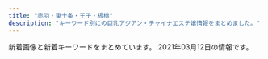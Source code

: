 ```yaml
---
title: "赤羽・東十条・王子・板橋"
description: "キーワード別にの巨乳アジアン・チャイナエステ嬢情報をまとめました。"
---
```


新着画像と新着キーワードをまとめています。
2021年03月12日の情報です。

<DmmAffiliateIns />
<KeywordTable
  shops={
    [
    {
        "name": "\u685c\u306e\u604b",
        "img_links": [
            "http://www.crossu.xyz/uploads/181211/1-1Q2111433162D.jpg",
            "http://www.crossu.xyz/uploads/180621/1-1P621101232H4.jpg",
            "http://www.crossu.xyz/uploads/200528/1-20052Q52142229.jpg",
            "http://www.crossu.xyz/uploads/191119/1-19111915043V27.jpg",
            "http://www.crossu.xyz/uploads/180620/1-1P62010154K00.png",
            "http://www.crossu.xyz/templets/default/picture/head.jpg",
            "http://www.crossu.xyz/templets/default/picture/rec1.png",
            "http://www.crossu.xyz/templets/default/picture/staff_t.jpg",
            "http://www.crossu.xyz/templets/default/picture/interior_t.jpg",
            "http://www.crossu.xyz/templets/default/picture/news.jpg",
            "http://www.crossu.xyz/uploads/allimg/180620/1-1P6201013133b.jpg",
            "http://www.crossu.xyz/uploads/180620/1-1P62010193X63.jpg",
            "http://www.crossu.xyz/uploads/190924/1-1Z9241056212J.jpg",
            "http://www.crossu.xyz/uploads/191129/1-19112914393CK.jpg"
        ],
        "url": "http://www.crossu.xyz/",
        "keywords": {
            "\u30bb\u30af\u30b7\u30fc": 5
        },
        "station": "JR\u738b\u5b50\u99c5\u5317\u53e3"
    },
    {
        "keywords": {},
        "name": "\u5f69\u8679",
        "station": "\u5c3e\u4e45\u99c5",
        "url": "http://e-yuri.work/",
        "img_links": [
            "http://e-yuri.work/staff/ayumi.jpg",
            "http://e-yuri.work/img/ayumi1.jpg",
            "http://e-yuri.work/images/sys.jpg",
            "http://e-yuri.work/images/ac1.jpg",
            "http://e-yuri.work/staff/yuyu.jpg",
            "http://e-yuri.work/images/staff_t.jpg",
            "http://e-yuri.work/images/interior_t.jpg",
            "http://e-yuri.work/images/tg.jpg",
            "http://e-yuri.work/images/int2.jpg",
            "http://e-yuri.work/images/rec1.jpg",
            "http://e-yuri.work/images/news.jpg",
            "http://e-yuri.work/images/3.jpg",
            "http://e-yuri.work/images/2.jpg",
            "http://e-yuri.work/staff/karina.jpg",
            "http://e-yuri.work/images/int1.jpg",
            "http://e-yuri.work/images/head.jpg",
            "http://e-yuri.work/images/1.jpg",
            "http://e-yuri.work/img/karina1.jpg",
            "http://e-yuri.work/img/yuyu1.jpg",
            "http://e-yuri.work/images/s1.png",
            "http://e-yuri.work/images/rec2.jpg"
        ]
    },
    {
        "name": "Cocosia \uff5e\u30b3\u30b3\u30b7\u30a2\uff5e",
        "keywords": {
            "86": 8,
            "D": 10,
            "87": 6,
            "85": 2,
            "E": 6,
            "C": 15
        },
        "img_links": [
            "http://www.cocosia.work/img/int2.jpg",
            "http://www.cocosia.work/img/int1.jpg",
            "http://www.cocosia.work/img/int1_sp.jpg",
            "http://www.cocosia.work/img/bn_contact.jpg",
            "http://www.cocosia.work/staff/mika1.jpg",
            "http://www.cocosia.work/staff/mao1.jpg",
            "http://www.cocosia.work/staff/riya.jpg",
            "http://www.cocosia.work/staff/rea.jpg",
            "http://www.cocosia.work/img/bn_howto.jpg",
            "http://www.cocosia.work/img/bn_contact_sp.jpg",
            "http://www.cocosia.work/img/int2_sp.jpg",
            "http://www.cocosia.work/img/concept_sp.jpg",
            "http://www.cocosia.work/img/int3_sp.jpg",
            "http://www.cocosia.work/staff/hina1.jpg",
            "http://www.cocosia.work/staff/yuyu.jpg",
            "http://www.cocosia.work/img/concept.jpg",
            "http://www.cocosia.work/staff/yuyu1.jpg",
            "http://www.cocosia.work/staff/hina.jpg",
            "http://www.cocosia.work/staff/mika.jpg",
            "http://www.cocosia.work/staff/mao.jpg",
            "http://www.cocosia.work/staff/rea1.jpg",
            "http://www.cocosia.work/img/i_tel.png",
            "http://www.cocosia.work/img/int3.jpg",
            "http://www.cocosia.work/img/header_info.png",
            "http://www.cocosia.work/staff/riya1.jpg",
            "http://www.cocosia.work/img/bn_howto_sp.jpg"
        ],
        "station": "JR\u8d64\u7fbd\u99c5\u897f\u53e3",
        "url": "http://www.cocosia.work/"
    },
    {
        "url": "http://www.roserelaxation.info/",
        "img_links": [
            "http://www.roserelaxation.info/upload/images/20171206_132851.jpg",
            "http://www.roserelaxation.info/upload/201708/1502280972.jpg",
            "http://www.roserelaxation.info/upload/202007/thumb/1594636246.jpg",
            "http://www.roserelaxation.info/upload/images/20170706_091357.jpg",
            "http://www.roserelaxation.info/upload/201808/thumb_dis/1535596152.jpg",
            "http://www.roserelaxation.info/upload/202007/thumb_dis/1594636684.jpg",
            "http://www.roserelaxation.info/upload/201801/thumb/1517150493.jpg",
            "http://www.roserelaxation.info/upload/202008/1598846272.jpg",
            "http://www.roserelaxation.info/upload/images/20171214_032900.jpg",
            "http://www.roserelaxation.info/upload/202007/1594636246.jpg",
            "http://www.roserelaxation.info/upload/201807/thumb/1531195952.jpg",
            "http://www.roserelaxation.info/upload/202007/thumb_dis/1594636355.jpg",
            "http://www.roserelaxation.info/upload/202007/thumb/1594636355.jpg",
            "http://www.roserelaxation.info/upload/202007/thumb/1594636684.jpg",
            "http://www.roserelaxation.info/upload/images/20170525_102731.jpg",
            "http://www.roserelaxation.info/upload/201707/1499300573.jpg",
            "http://www.roserelaxation.info/upload/images/20171206_132823.jpg",
            "http://www.roserelaxation.info/upload/201807/1531195547.jpg",
            "http://www.roserelaxation.info/upload/201712/1512155748.jpg",
            "http://www.roserelaxation.info/upload/201712/thumb/1512155748.jpg",
            "http://www.roserelaxation.info/upload/images/20171206_133002.jpg",
            "http://www.roserelaxation.info/upload/202007/1594636355.jpg",
            "http://www.roserelaxation.info/upload/images/20171206_132919.jpg",
            "http://www.roserelaxation.info/upload/201801/thumb_dis/1517150493.jpg",
            "http://www.roserelaxation.info/upload/202007/1594636684.jpg",
            "http://www.roserelaxation.info/upload/201807/thumb_dis/1531195547.jpg",
            "http://www.roserelaxation.info/upload/201807/thumb_dis/1531197286.jpg",
            "http://www.roserelaxation.info/upload/images/20170613_104732.jpg",
            "http://www.roserelaxation.info/upload/201712/thumb_dis/1512155748.jpg",
            "http://www.roserelaxation.info/upload/201708/thumb_dis/1502280972.jpg",
            "http://www.roserelaxation.info/upload/202007/thumb_dis/1594636246.jpg",
            "http://www.roserelaxation.info/upload/201807/1531195952.jpg",
            "http://www.roserelaxation.info/upload/202007/thumb_dis/1594636322.jpg",
            "http://www.roserelaxation.info/upload/201807/1531197286.jpg",
            "http://www.roserelaxation.info/upload/201807/thumb_dis/1531195952.jpg",
            "http://www.roserelaxation.info/upload/201807/thumb/1531195547.jpg",
            "http://www.roserelaxation.info/upload/201801/1517150493.jpg"
        ],
        "keywords": {},
        "station": "JR\u8d64\u7fbd\u99c5\u5357\u53e3",
        "name": "Only one \uff5e\u30aa\u30f3\u30ea\u30fc\u30ef\u30f3\uff5e"
    },
    {
        "station": "JR\u8d64\u7fbd\u99c5\u6771\u53e3",
        "url": "http://angel-aroma.net/",
        "keywords": {
            "86": 4,
            "82": 2,
            "84": 2,
            "87": 2
        },
        "img_links": [
            "http://angel-aroma.net/img/sta1.jpg",
            "http://angel-aroma.net/img/qr.jpg",
            "http://angel-aroma.net/img/top.jpg",
            "http://angel-aroma.net/img/m1.jpg",
            "http://angel-aroma.net/img/m30.jpg",
            "http://angel-aroma.net/img/m20.jpg",
            "http://angel-aroma.net/img/sta5.jpg",
            "http://angel-aroma.net/img/m3.jpg",
            "http://angel-aroma.net/img/m10.jpg",
            "http://angel-aroma.net/img/m2.jpg",
            "http://angel-aroma.net/img/m5.jpg",
            "http://angel-aroma.net/img/m6.jpg",
            "http://angel-aroma.net/img/stafft.jpg",
            "http://angel-aroma.net/img/sta3.jpg",
            "http://angel-aroma.net/img/sta6.jpg",
            "http://angel-aroma.net/img/sta2.jpg",
            "http://angel-aroma.net/img/no.png",
            "http://angel-aroma.net/img/m4.jpg"
        ],
        "name": "\u30c0\u30fc\u30ea\u30f3"
    },
    {
        "name": "Darling \uff5e\u30c0\u30fc\u30ea\u30f3\uff5e",
        "keywords": {
            "D": 5,
            "86": 1,
            "87": 4
        },
        "station": "JR\u8d64\u7fbd\u99c5\u5357\u53e3",
        "url": "http://www.darling.esjp.info/",
        "img_links": [
            "http://www.darling.esjp.info/img/stb.jpg",
            "http://www.darling.esjp.info/files/003.jpg",
            "http://www.darling.esjp.info/img/nav-005.png",
            "http://www.darling.esjp.info/img/stt.jpg",
            "http://www.darling.esjp.info/files/002.jpg",
            "http://www.darling.esjp.info/files/008.jpg",
            "http://www.darling.esjp.info/img/nav-003.png",
            "http://www.darling.esjp.info/files/001.jpg",
            "http://www.darling.esjp.info/img/nav-001.png",
            "http://www.darling.esjp.info/img/tel.png",
            "http://www.darling.esjp.info/img/nav-006.png",
            "http://www.darling.esjp.info/img/nav-002.png",
            "http://www.darling.esjp.info/img/top01.png",
            "http://www.darling.esjp.info/files/007.jpg",
            "http://www.darling.esjp.info/img/nav-004.png"
        ]
    },
    {
        "url": "http://www.e-baby.work/",
        "name": "\u30a2\u30a4\u30ea\u30b9",
        "station": "JR\u8d64\u7fbd\u99c5\u6771\u53e3",
        "keywords": {
            "85": 1,
            "86": 2,
            "89": 1,
            "E": 2,
            "87": 1,
            "84": 1,
            "C": 1,
            "D": 3
        },
        "img_links": [
            "http://www.e-baby.work/staff/maya1.jpg",
            "http://www.e-baby.work/staff/rina1.jpg",
            "http://www.e-baby.work/staff/yuka1.jpg",
            "http://www.e-baby.work/img/all/loader.png",
            "http://www.e-baby.work/img/all/icon2.png",
            "http://www.e-baby.work/staff/haru1.jpg",
            "http://www.e-baby.work/staff/kumi1.jpg",
            "http://www.e-baby.work/staff/kumic.jpg",
            "http://www.e-baby.work/staff/karen1.jpg"
        ]
    },
    {
        "station": "JR\u738b\u5b50\u99c5\u5317\u53e3",
        "url": "http://tenpo5.iest.info/",
        "name": "\u3084\u3059\u3089\u304e",
        "img_links": [],
        "keywords": {}
    },
    {
        "name": "\u9999\u9999",
        "img_links": [
            "http://shanshan-esthe.com/img/sta14.jpg",
            "http://shanshan-esthe.com/img/sta0.jpg",
            "http://shanshan-esthe.com/img/no.png",
            "http://shanshan-esthe.com/img/st14.jpg",
            "http://shanshan-esthe.com/img/st16.jpg"
        ],
        "keywords": {
            "86": 2,
            "D": 2
        },
        "url": "http://shanshan-esthe.com/",
        "station": "JR\u6771\u5341\u6761\u99c5\u5317\u53e3"
    },
    {
        "img_links": [
            "http://kissyourelax.xyz/uploads/190422/1-1Z422144244F3.jpg",
            "http://kissyourelax.xyz/uploads/190426/1-1Z4261G221600.jpg",
            "http://kissyourelax.xyz/uploads/190422/1-1Z422143352a6.jpg",
            "http://kissyourelax.xyz/uploads/191129/1-191129154603T5.jpg",
            "http://kissyourelax.xyz/uploads/190712/1-1ZG2111F3448.jpg",
            "http://kissyourelax.xyz/uploads/190426/1-1Z4261G1591I.jpg",
            "http://kissyourelax.xyz/uploads/191213/1-19121315493M58.jpg",
            "http://kissyourelax.xyz/uploads/200812/1-200Q2125423452.jpg",
            "http://kissyourelax.xyz/uploads/190802/1-1ZP20P91YN.jpg",
            "http://kissyourelax.xyz/uploads/190712/1-1ZG2111A3147.jpg",
            "http://kissyourelax.xyz/uploads/190514/1-1Z5140R02A31.jpg",
            "http://kissyourelax.xyz/uploads/200812/1-200Q212540D24.jpg",
            "http://kissyourelax.xyz/uploads/190625/1-1Z625203Q3N2.jpg",
            "http://kissyourelax.xyz/uploads/200929/1-200929125H1111.jpg",
            "http://kissyourelax.xyz/uploads/190625/1-1Z625204313L6.jpg",
            "http://kissyourelax.xyz/img/s0.png",
            "http://kissyourelax.xyz/img/botton.jpg",
            "http://kissyourelax.xyz/uploads/190802/1-1ZP20P930U4.jpg",
            "http://kissyourelax.xyz/uploads/190426/1-1Z4261G229208.jpg",
            "http://kissyourelax.xyz/uploads/200929/1-200929125F62K.jpg",
            "http://kissyourelax.xyz/uploads/190422/1-1Z42214343N22.jpg",
            "http://kissyourelax.xyz/uploads/191213/1-1912131550052E.jpg",
            "http://kissyourelax.xyz/uploads/190920/1-1Z9200Z645220.jpg",
            "http://kissyourelax.xyz/uploads/190514/1-1Z5140R044351.jpg"
        ],
        "keywords": {},
        "name": "Kiss you",
        "station": "JR\u8d64\u7fbd\u99c5",
        "url": "http://kissyourelax.xyz/"
    },
    {
        "url": "https://yumego.tyo.cm/",
        "station": "JR\u5341\u6761\u99c5\u5357\u53e3",
        "name": "\u5922\u3054",
        "keywords": {
            "85": 6,
            "86": 18,
            "88": 12,
            "D": 36
        },
        "img_links": [
            "https://yumego.tyo.cm/images/sp_tit_therapist.png",
            "https://yumego.tyo.cm/images/tit_twitter.png",
            "https://yumego.tyo.cm/images/maining.jpg",
            "https://yumego.tyo.cm/images/tit_staff01.png",
            "https://yumego.tyo.cm/images/sp_top.jpg",
            "https://yumego.tyo.cm/images/img_tel.png",
            "https://yumego.tyo.cm/photos/sites/83/2020/12/2020120108205582.jpg",
            "https://yumego.tyo.cm/photos/sites/83/2020/12/2020120610415197.jpg",
            "https://yumego.tyo.cm/images/top.jpg",
            "https://yumego.tyo.cm/photos/sites/83/2020/12/2020120802122165.jpg",
            "https://yumego.tyo.cm/images/room4.jpg",
            "https://yumego.tyo.cm/photos/sites/83/2020/12/2020120802122351.jpg",
            "https://yumego.tyo.cm/images/sp_tit_twitter.png",
            "https://yumego.tyo.cm/images/room1.jpg",
            "https://yumego.tyo.cm/images/tit_therapist.png",
            "https://yumego.tyo.cm/photos/sites/83/2020/12/2020120610415227.jpg",
            "https://yumego.tyo.cm/photos/sites/83/2020/12/2020120108205259.jpg",
            "https://yumego.tyo.cm/images/sp_tit_staff01.png",
            "https://yumego.tyo.cm/photos/sites/83/2020/12/2020120610415359.jpg",
            "https://yumego.tyo.cm/images/tit_new.png",
            "https://yumego.tyo.cm/photos/sites/83/2021/02/2021020212253138.jpg",
            "https://yumego.tyo.cm/images/sp_tit_new.png",
            "https://yumego.tyo.cm/photos/sites/83/2020/12/2020120108205393.jpg",
            "https://yumego.tyo.cm/images/room2.jpg",
            "https://yumego.tyo.cm/images/room3.jpg",
            "https://yumego.tyo.cm/photos/sites/83/2020/12/2020120610415351.jpg",
            "https://yumego.tyo.cm/images/tit_staff02.png",
            "https://yumego.tyo.cm/images/sp_tit_staff02.png"
        ]
    },
    {
        "img_links": [
            "http://esthe-taiwanaroma.com/img/photo_01.jpg",
            "http://esthe-taiwanaroma.com/img/mami03.png",
            "http://esthe-taiwanaroma.com/img/head_img.png",
            "http://esthe-taiwanaroma.com/img/emi001.jpg",
            "http://esthe-taiwanaroma.com/img/topbg02.jpg",
            "http://esthe-taiwanaroma.com/img/mami.jpg",
            "http://esthe-taiwanaroma.com/img/pagetop.png",
            "http://esthe-taiwanaroma.com/img/mask01.jpg",
            "http://esthe-taiwanaroma.com/img/hina.jpg",
            "http://esthe-taiwanaroma.com/img/ami.jpg",
            "http://esthe-taiwanaroma.com/img/mask04.jpg",
            "http://esthe-taiwanaroma.com/img/mask05.jpg",
            "http://esthe-taiwanaroma.com/img/corona-3.jpg",
            "http://esthe-taiwanaroma.com/img/corona-5.jpg",
            "http://esthe-taiwanaroma.com/img/reina3.jpg",
            "http://esthe-taiwanaroma.com/img/anna.png",
            "http://esthe-taiwanaroma.com/img/mask03.jpg",
            "http://esthe-taiwanaroma.com/img/mask02.jpg",
            "http://esthe-taiwanaroma.com/img/sara002.jpg",
            "http://esthe-taiwanaroma.com/img/sara2.jpg",
            "http://esthe-taiwanaroma.com/img/tel_img.png",
            "http://esthe-taiwanaroma.com/img/corona-2.jpg",
            "http://esthe-taiwanaroma.com/img/corona-4.jpg",
            "http://esthe-taiwanaroma.com/img/yuki.jpg",
            "http://esthe-taiwanaroma.com/img/kaori2.jpg"
        ],
        "station": "JR\u8d64\u7fbd\u99c5\u5357\u53e3",
        "keywords": {},
        "name": "\u53f0\u6e7e\u30a2\u30ed\u30de",
        "url": "http://esthe-taiwanaroma.com/"
    },
    {
        "name": "Flower",
        "station": "JR\u8d64\u7fbd\u99c5\u5357\u53e3",
        "url": "http://flower.este88.com/",
        "keywords": {},
        "img_links": [
            "http://flower.este88.com/images/m04.jpg",
            "http://flower.este88.com/gals/yuuna1.jpg",
            "http://flower.este88.com/i/images/access4.jpg",
            "http://flower.este88.com/gals/emi1.jpg",
            "http://flower.este88.com/i/images/access5.jpg",
            "http://flower.este88.com/images/m01.jpg",
            "http://flower.este88.com/i/images/access6.jpg",
            "http://flower.este88.com/gals/moe1.jpg",
            "http://flower.este88.com/images/m05.jpg",
            "http://flower.este88.com/gals/riri1.jpg",
            "http://flower.este88.com/images/img1.jpg",
            "http://flower.este88.com/i/images/access3.jpg",
            "http://flower.este88.com/images/dot.png",
            "http://flower.este88.com/i/images/access1.jpg",
            "http://flower.este88.com/i/images/access7.jpg",
            "http://flower.este88.com/gals/haruka1.jpg",
            "http://flower.este88.com/i/images/access2.jpg",
            "http://flower.este88.com/images/m02.jpg",
            "http://flower.este88.com/images/kp01.jpg",
            "http://flower.este88.com/images/m03.jpg",
            "http://flower.este88.com/gals/erika1.jpg"
        ]
    },
    {
        "station": "JR\u8d64\u7fbd\u99c5\u6771\u53e3",
        "url": "http://ka-en.work/",
        "name": "\u83ef\u8276",
        "img_links": [
            "http://ka-en.work/img/s3.jpg",
            "http://ka-en.work/img/st8.jpg",
            "http://ka-en.work/img/s4.jpg",
            "http://ka-en.work/img/foot.jpg",
            "http://ka-en.work/sp/img/info.jpg",
            "http://ka-en.work/sp/img/t-r.jpg",
            "http://ka-en.work/img/st9.jpg",
            "http://ka-en.work/img/st10.jpg",
            "http://ka-en.work/sp/img/t-o.jpg",
            "http://ka-en.work/img/botton6.jpg",
            "http://ka-en.work/img/s9.jpg",
            "http://ka-en.work/sp/img/pic.jpg",
            "http://ka-en.work/img/s2.jpg",
            "http://ka-en.work/sp/img/time.jpg",
            "http://ka-en.work/sp/img/sys.jpg",
            "http://ka-en.work/img/fla-1.jpg",
            "http://ka-en.work/sp/img/acc1.jpg",
            "http://ka-en.work/sp/img/acc5.jpg",
            "http://ka-en.work/sp/img/t-t.jpg",
            "http://ka-en.work/sp/img/t-s.jpg",
            "http://ka-en.work/img/botton2.jpg",
            "http://ka-en.work/img/botton3.jpg",
            "http://ka-en.work/img/st4.jpg",
            "http://ka-en.work/img/s10.jpg",
            "http://ka-en.work/sp/img/kanban.jpg",
            "http://ka-en.work/img/fla-2.jpg",
            "http://ka-en.work/sp/img/botton.jpg",
            "http://ka-en.work/sp/img/add.jpg",
            "http://ka-en.work/sp/img/st9.jpg",
            "http://ka-en.work/sp/img/acc2.jpg",
            "http://ka-en.work/img/head.jpg",
            "http://ka-en.work/img/mo.png",
            "http://ka-en.work/img/acc2.jpg",
            "http://ka-en.work/sp/img/acc3.jpg",
            "http://ka-en.work/sp/img/st10.jpg",
            "http://ka-en.work/sp/img/tel.jpg",
            "http://ka-en.work/img/st2.jpg",
            "http://ka-en.work/img/botton5.jpg",
            "http://ka-en.work/sp/img/st3.jpg",
            "http://ka-en.work/sp/img/acc4.jpg",
            "http://ka-en.work/sp/img/st1.jpg",
            "http://ka-en.work/sp/img/p-9.jpg",
            "http://ka-en.work/sp/img/st6.jpg",
            "http://ka-en.work/sp/img/p-6.jpg",
            "http://ka-en.work/sp/img/tit.jpg",
            "http://ka-en.work/img/s7.jpg",
            "http://ka-en.work/sp/img/st8.jpg",
            "http://ka-en.work/sp/img/st2.jpg",
            "http://ka-en.work/sp/img/p-10.jpg",
            "http://ka-en.work/img/st3.jpg",
            "http://ka-en.work/img/acc5.jpg",
            "http://ka-en.work/sp/img/st7.jpg",
            "http://ka-en.work/sp/img/pc.jpg",
            "http://ka-en.work/img/st1.jpg",
            "http://ka-en.work/img/acc4.jpg",
            "http://ka-en.work/img/acc1.jpg",
            "http://ka-en.work/img/s6.jpg",
            "http://ka-en.work/img/st6.jpg",
            "http://ka-en.work/img/fla-3.jpg",
            "http://ka-en.work/img/acc3.jpg",
            "http://ka-en.work/sp/img/cam.jpg",
            "http://ka-en.work/img/botton.jpg",
            "http://ka-en.work/sp/img/st4.jpg",
            "http://ka-en.work/img/kanban.jpg",
            "http://ka-en.work/sp/img/t-a.jpg",
            "http://ka-en.work/img/st7.jpg",
            "http://ka-en.work/img/botton4.jpg"
        ],
        "keywords": {
            "86": 2,
            "E": 3,
            "85": 12,
            "C": 17,
            "D": 5,
            "88": 2,
            "84": 1,
            "87": 1
        }
    },
    {
        "name": "Aroma Dream \uff5e\u30a2\u30ed\u30de\u30c9\u30ea\u30fc\u30e0\uff5e",
        "img_links": [
            "https://dream.ests.jp/images/s_news.jpg",
            "https://dream.ests.jp/images/s_therapist.jpg",
            "https://dream.ests.jp/images/2.jpg",
            "https://dream.ests.jp/images/new.jpg",
            "https://dream.ests.jp/photos/sites/12/2021/03/2021031110483161.jpg",
            "https://dream.ests.jp/images/top.png",
            "https://dream.ests.jp/images/mobile.jpg",
            "https://dream.ests.jp/images/staff_bj3.jpg",
            "https://dream.ests.jp/photos/sites/12/2021/03/2021031110483021.jpg",
            "https://dream.ests.jp/photos/sites/12/2021/03/2021031110482744.jpg",
            "https://dream.ests.jp/images/s_link.jpg",
            "https://dream.ests.jp/images/line.png",
            "https://dream.ests.jp/photos/sites/12/2021/03/2021031110482840.jpg",
            "https://dream.ests.jp/images/news_bj3.jpg",
            "https://dream.ests.jp/images/s_pick.png",
            "https://dream.ests.jp/images/end.png",
            "https://dream.ests.jp/images/1.jpg"
        ],
        "url": "https://dream.ests.jp/",
        "station": "JR\u8d64\u7fbd\u99c5\u6771\u53e3",
        "keywords": {
            "D": 6,
            "E": 2,
            "87": 2,
            "85": 2,
            "86": 4,
            "C": 12
        }
    },
    {
        "name": "GOOD TIME",
        "url": "http://www.goodtime.iesjp.com/",
        "keywords": {
            "D": 6,
            "C": 2,
            "87": 6,
            "83": 2
        },
        "img_links": [
            "http://www.goodtime.iesjp.com/files/003.jpg",
            "http://www.goodtime.iesjp.com/images/top-left01.jpg",
            "http://www.goodtime.iesjp.com/photo_news/upimg/2288060497ed9031e6_0.jpg",
            "http://www.goodtime.iesjp.com/images/m-top-right01.jpg",
            "http://www.goodtime.iesjp.com/photo_news/upimg/529386029caabbb08f_0.jpg",
            "http://www.goodtime.iesjp.com/files/004.jpg",
            "http://www.goodtime.iesjp.com/photo_news/upimg/20911603de0e3ad912_0.jpg",
            "http://www.goodtime.iesjp.com/files/002.jpg",
            "http://www.goodtime.iesjp.com/images/call.png",
            "http://www.goodtime.iesjp.com/images/m-top-right04.jpg",
            "http://www.goodtime.iesjp.com/images/m-head.jpg",
            "http://www.goodtime.iesjp.com/images/m-yejiao.jpg",
            "http://www.goodtime.iesjp.com/photo_news/upimg/43415603819cc9fd0d_1.jpg",
            "http://www.goodtime.iesjp.com/images/m-top03.jpg",
            "http://www.goodtime.iesjp.com/photo_news/upimg/39901600bd6533312b_0.jpg",
            "http://www.goodtime.iesjp.com/images/m-top02.jpg",
            "http://www.goodtime.iesjp.com/images/m-top-right02.jpg",
            "http://www.goodtime.iesjp.com/images/m-left.jpg",
            "http://www.goodtime.iesjp.com/images/m-top-right03.jpg",
            "http://www.goodtime.iesjp.com/files/005.jpg",
            "http://www.goodtime.iesjp.com/images/m-right.jpg"
        ],
        "station": "\u8d64\u7fbd\u5ca9\u6df5\u99c52\u756a\u51fa\u53e3"
    },
    {
        "name": "\u767e\u5408",
        "img_links": [
            "http://www.l-yuri.work/images/1.png",
            "http://www.l-yuri.work/img/aki1.jpg",
            "http://www.l-yuri.work/images/interior_t.jpg",
            "http://www.l-yuri.work/images/2.png",
            "http://www.l-yuri.work/images/int1.png",
            "http://www.l-yuri.work/img/emi1.jpg",
            "http://www.l-yuri.work/images/staff_t.jpg",
            "http://www.l-yuri.work/images/tel.jpg",
            "http://www.l-yuri.work/images/sys.png",
            "http://www.l-yuri.work/images/news.png",
            "http://www.l-yuri.work/staff/yuki.jpg",
            "http://www.l-yuri.work/images/head.jpg",
            "http://www.l-yuri.work/img/rina1.jpg",
            "http://www.l-yuri.work/images/h_line.jpg",
            "http://www.l-yuri.work/images/mobile.jpg",
            "http://www.l-yuri.work/images/s1.png",
            "http://www.l-yuri.work/img/yuki1.jpg",
            "http://www.l-yuri.work/images/int2.png",
            "http://www.l-yuri.work/staff/emi.jpg",
            "http://www.l-yuri.work/staff/aki.jpg",
            "http://www.l-yuri.work/staff/rina.jpg",
            "http://www.l-yuri.work/images/4.png",
            "http://www.l-yuri.work/images/3.png",
            "http://www.l-yuri.work/images/tg.jpg"
        ],
        "keywords": {},
        "url": "http://www.l-yuri.work/",
        "station": "\u84ee\u6839\u99c5\u6771\u53e3"
    },
    {
        "name": "Last Paradise \uff5e\u30e9\u30b9\u30c8\u30d1\u30e9\u30c0\u30a4\u30b9\uff5e",
        "img_links": [
            "http://lastpara.net/image/cast/cast_286_1_s.jpg",
            "http://lastpara.net/image/cast/cast_255_1_l.jpg",
            "http://lastpara.net/image/cast/cast_262_1_l.jpg",
            "http://lastpara.net/image/cast/cast_265_1_s.jpg",
            "http://lastpara.net/image/cast/cast_286_1_l.jpg",
            "http://lastpara.net/image/cast/cast_259_1_l.jpg",
            "http://lastpara.net/image/cast/cast_256_1_s.jpg",
            "http://lastpara.net/image/cast/cast_265_1_l.jpg",
            "http://lastpara.net/img/recuit.png",
            "http://lastpara.net/image/cast/cast_287_1_s.jpg",
            "http://lastpara.net/image/cast/cast_263_1_s.jpg",
            "http://lastpara.net/img/event/camp_top_02.jpg",
            "http://lastpara.net/image/cast/cast_259_1_s.jpg",
            "http://lastpara.net/image/cast/cast_263_1_l.jpg",
            "http://lastpara.net/image/cast/cast_261_1_l.jpg",
            "http://lastpara.net/image/cast/cast_256_1_l.jpg",
            "http://lastpara.net/image/cast/cast_287_1_l.jpg",
            "http://lastpara.net/img/news-ttl.jpg"
        ],
        "keywords": {
            "85": 9,
            "84": 4,
            "86": 4,
            "90": 2
        },
        "url": "http://lastpara.net/",
        "station": "JR\u8d64\u7fbd\u99c5\u5357\u53e3"
    },
    {
        "name": "\u7f8e\u5065",
        "keywords": {
            "C": 15
        },
        "station": "JR\u738b\u5b50\u99c5\u5317\u53e3",
        "url": "http://oji.pink/",
        "img_links": [
            "http://oji.pink/images/g0.jpg",
            "http://oji.pink/images/r2.jpg",
            "http://oji.pink/images/top.jpg",
            "http://oji.pink/images/mobile.jpg",
            "http://oji.pink/images/zi_staff.png",
            "http://oji.pink/images/r3.jpg",
            "http://oji.pink/images/1.png",
            "http://oji.pink/images/g7.jpg",
            "http://oji.pink/images/aki.jpg",
            "http://oji.pink/images/3.png",
            "http://oji.pink/images/new1.jpg",
            "http://oji.pink/images/g2.jpg",
            "http://oji.pink/images/zi_link.png",
            "http://oji.pink/images/yuki.jpg",
            "http://oji.pink/images/r4.jpg",
            "http://oji.pink/images/g5.jpg",
            "http://oji.pink/images/g1.jpg",
            "http://oji.pink/images/r1.jpg"
        ]
    },
    {
        "url": "https://www.sinraku.work/",
        "img_links": [
            "https://www.sinraku.work/images/time.jpg",
            "https://www.sinraku.work/staff/rina.jpg",
            "https://www.sinraku.work/img/kai1.jpg",
            "https://www.sinraku.work/img/koko2.jpg",
            "https://www.sinraku.work/images/tel.png",
            "https://www.sinraku.work/images/news.jpg",
            "https://www.sinraku.work/img/rina1.jpg",
            "https://www.sinraku.work/images/staff_t.jpg",
            "https://www.sinraku.work/images/menu/staff.png",
            "https://www.sinraku.work/img/koko1.jpg",
            "https://www.sinraku.work/images/tg.png",
            "https://www.sinraku.work/staff/miho.jpg",
            "https://www.sinraku.work/staff/koko.jpg",
            "https://www.sinraku.work/images/interior_t.jpg",
            "https://www.sinraku.work/images/int2.png",
            "https://www.sinraku.work/staff/kai.jpg",
            "https://www.sinraku.work/img/rina2.jpg",
            "https://www.sinraku.work/images/int1.jpg",
            "https://www.sinraku.work/images/sys.png",
            "https://www.sinraku.work/img/kai2.jpg",
            "https://www.sinraku.work/images/menu/top.png",
            "https://www.sinraku.work/images/menu/interior.png",
            "https://www.sinraku.work/img/miho2.jpg",
            "https://www.sinraku.work/images/rec.jpg",
            "https://www.sinraku.work/img/miho1.jpg"
        ],
        "name": "\u5fc3\u697d",
        "keywords": {},
        "station": "JR\u8d64\u7fbd\u99c5\u6771\u53e3"
    },
    {
        "url": "http://esthe-japan.work/flower/",
        "name": "FLOWER",
        "station": "JR\u8d64\u7fbd\u99c5\u5357\u6539\u672d\u53e3(\u6771)",
        "img_links": [
            "http://esthe-japan.work/flower/upload/202004/1588153474.png"
        ],
        "keywords": {
            "98": 1,
            "87": 3,
            "89": 3,
            "\u30bb\u30af\u30b7\u30fc": 6,
            "88": 3
        }
    },
    {
        "keywords": {},
        "img_links": [
            "https://higashijujo-mensesthe.com/staff/rika-l1.jpg",
            "https://higashijujo-mensesthe.com/room/esthe1.jpg",
            "https://higashijujo-mensesthe.com/room/room-l3.jpg",
            "https://higashijujo-mensesthe.com/icon/twitter.png",
            "https://higashijujo-mensesthe.com/images/flower.png",
            "https://higashijujo-mensesthe.com/menu/info.png",
            "https://higashijujo-mensesthe.com/room/room-l1.jpg",
            "https://higashijujo-mensesthe.com/2020/02/29/lime-s1.jpg",
            "https://higashijujo-mensesthe.com/room/esthe3.jpg",
            "https://higashijujo-mensesthe.com/2019/08/22/runa-s1.jpg",
            "https://higashijujo-mensesthe.com/images/clear.png",
            "https://higashijujo-mensesthe.com/staff/satomi-l1.jpg",
            "https://higashijujo-mensesthe.com/staff/lime-l1.jpg",
            "https://higashijujo-mensesthe.com/2019/10/21/rika-s1.jpg",
            "https://higashijujo-mensesthe.com/icon/line.png",
            "https://higashijujo-mensesthe.com/menu/gallery.png",
            "https://higashijujo-mensesthe.com/images/footer-l.png",
            "https://higashijujo-mensesthe.com/menu/home.png",
            "https://higashijujo-mensesthe.com/room/room-l2.jpg",
            "https://higashijujo-mensesthe.com/staff/runa-s1.jpg",
            "https://higashijujo-mensesthe.com/staff/kimi-l1.jpg",
            "https://higashijujo-mensesthe.com/2019/08/10/kimi-s1.jpg",
            "https://higashijujo-mensesthe.com/images/camp.jpg",
            "https://higashijujo-mensesthe.com/room/room-l4.jpg",
            "https://higashijujo-mensesthe.com/2019/08/23/satomi-s1.jpg",
            "https://higashijujo-mensesthe.com/icon/facebook.png",
            "https://higashijujo-mensesthe.com/room/esthe2.jpg",
            "https://higashijujo-mensesthe.com/images/qrcode.png",
            "https://higashijujo-mensesthe.com/images/footer-r.png",
            "https://higashijujo-mensesthe.com/button/home.png",
            "https://higashijujo-mensesthe.com/staff/kimi-s1.jpg",
            "https://higashijujo-mensesthe.com/menu/friend.png",
            "https://higashijujo-mensesthe.com/staff/rika-s1.jpg",
            "https://higashijujo-mensesthe.com/menu/blog.png",
            "https://higashijujo-mensesthe.com/button/blog.png",
            "https://higashijujo-mensesthe.com/images/main1.jpg",
            "https://higashijujo-mensesthe.com/staff/runa-l1.jpg",
            "https://higashijujo-mensesthe.com/icon/yelp.png",
            "https://higashijujo-mensesthe.com/images/main-sp.jpg",
            "https://higashijujo-mensesthe.com/images/header3.png",
            "https://higashijujo-mensesthe.com/staff/kimi-s2.jpg",
            "https://higashijujo-mensesthe.com/button/staff.png",
            "https://higashijujo-mensesthe.com/staff/satomi-s1.jpg",
            "https://higashijujo-mensesthe.com/staff/lime-s1.jpg",
            "https://higashijujo-mensesthe.com/staff/kimi-l2.jpg"
        ],
        "station": "JR\u6771\u5341\u6761\u99c5\u5317\u53e3",
        "url": "https://higashijujo-mensesthe.com/",
        "name": "Love Sea"
    }
]
}
/>
<DmmAffiliateScript />
